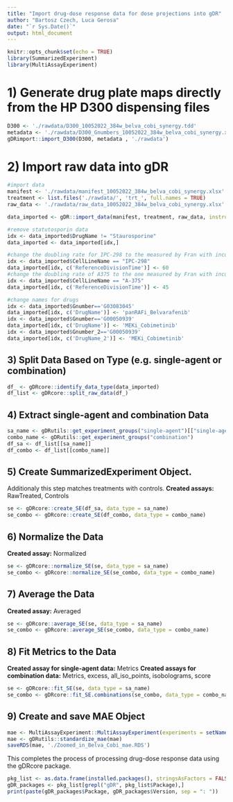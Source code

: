 ```yaml
---
title: "Import drug-dose response data for dose projections into gDR"
author: "Bartosz Czech, Luca Gerosa"
date: "`r Sys.Date()`"
output: html_document
---
```


```r
knitr::opts_chunk$set(echo = TRUE)
library(SummarizedExperiment)
library(MultiAssayExperiment)
```

# 1) Generate drug plate maps directly from the HP D300 dispensing files

```r
D300 <- './rawdata/D300_10052022_384w_belva_cobi_synergy.tdd' 
metadata <- './rawdata/D300_Gnumbers_10052022_384w_belva_cobi_synergy.xlsx'
gDRimport::import_D300(D300, metadata , './rawdata')
```

# 2) Import raw data into gDR

```r
#import data
manifest <- './rawdata/manifest_10052022_384w_belva_cobi_synergy.xlsx'
treatment <- list.files('./rawdata/', 'trt_', full.names = TRUE)
raw_data <- './rawdata/raw_data_10052022_384w_belva_cobi_synergy.xlsx'    

data_imported <- gDR::import_data(manifest, treatment, raw_data, instrument = "Tecan")

#remove statutosporin data
idx <- data_imported$DrugName != "Staurosporine" 
data_imported <- data_imported[idx,]

#change the doubling rate for IPC-298 to the measured by Fran with incucyte
idx <- data_imported$CellLineName == "IPC-298"
data_imported[idx, c('ReferenceDivisionTime')] <- 60
#change the doubling rate of A375 to the one measured by Fran with incucyte
idx <- data_imported$CellLineName == "A-375"
data_imported[idx, c('ReferenceDivisionTime')] <- 45

#change names for drugs
idx <- data_imported$Gnumber=='G03083045' 
data_imported[idx, c('DrugName')] <- 'panRAFi_Belvarafenib'
idx <- data_imported$Gnumber=='G00050939' 
data_imported[idx, c('DrugName')] <- 'MEKi_Cobimetinib'
idx <- data_imported$Gnumber_2=='G00050939' 
data_imported[idx, c('DrugName_2')] <- 'MEKi_Cobimetinib'

```
## 3) Split Data Based on Type (e.g. single-agent or combination)

```r
df_ <- gDRcore::identify_data_type(data_imported)
df_list <- gDRcore::split_raw_data(df_)
```

## 4) Extract single-agent and combination Data

```r
sa_name <- gDRutils::get_experiment_groups("single-agent")[["single-agent"]]
combo_name <- gDRutils::get_experiment_groups("combination")
df_sa <- df_list[[sa_name]]
df_combo <- df_list[[combo_name]]
```

## 5) Create SummarizedExperiment Object.
Additionaly this step matches treatments with controls.
**Created assays:** RawTreated, Controls

```r
se <- gDRcore::create_SE(df_sa, data_type = sa_name)
se_combo <- gDRcore::create_SE(df_combo, data_type = combo_name)
```

## 6) Normalize the Data
**Created assay:** Normalized

```r
se <- gDRcore::normalize_SE(se, data_type = sa_name)
se_combo <- gDRcore::normalize_SE(se_combo, data_type = combo_name)
```

## 7) Average the Data
**Created assay:** Averaged

```r
se <- gDRcore::average_SE(se, data_type = sa_name)
se_combo <- gDRcore::average_SE(se_combo, data_type = combo_name)
```

## 8) Fit Metrics to the Data
**Created assay for single-agent data:** Metrics
**Created assays for combination data:** Metrics, excess, all_iso_points, isobolograms, score

```r
se <- gDRcore::fit_SE(se, data_type = sa_name)
se_combo <- gDRcore::fit_SE.combinations(se_combo, data_type = combo_name)
```

## 9) Create and save MAE Object

```r
mae <- MultiAssayExperiment::MultiAssayExperiment(experiments = setNames(list(se, se_combo), c(sa_name, combo_name)))
mae <- gDRutils::standardize_mae(mae)
saveRDS(mae, './Zoomed_in_Belva_Cobi_mae.RDS')
```

This completes the process of processing drug-dose response data using the gDRcore package.

```r
pkg_list <- as.data.frame(installed.packages(), stringsAsFactors = FALSE)
gDR_packages <- pkg_list[grepl("gDR", pkg_list$Package),]
print(paste(gDR_packages$Package, gDR_packages$Version, sep = ": "))
```
